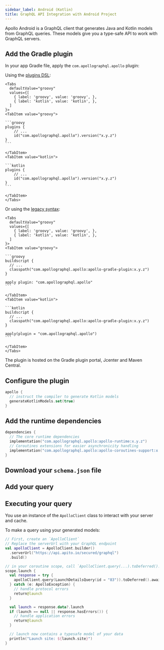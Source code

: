 ```yaml
---
sidebar_label: Android (Kotlin)
title: GraphQL API Integration with Android Project
---
```

<head>
    <meta property="og:type" content="article" />
</head>


Apollo Android is a GraphQL client that generates Java and Kotlin models from GraphQL queries. These models give you a type-safe API to work with GraphQL servers.

## Add the Gradle plugin

In your app Gradle file, apply the `com.apollographql.apollo` plugin:

Using the [plugins DSL](https://docs.gradle.org/current/userguide/plugins.html#sec:plugins_block):

````mdx-code-block
<Tabs
  defaultValue="groovy"
  values={[
    { label: 'groovy', value: 'groovy', },
    { label: 'kotlin', value: 'kotlin', },
  ]
}>
<TabItem value="groovy">

```groovy
plugins {
    // ...
    id("com.apollographql.apollo").version("x.y.z")
}
```

</TabItem>
<TabItem value="kotlin">

```kotlin
plugins {
    // ...
    id("com.apollographql.apollo").version("x.y.z")
}
```

</TabItem>
</Tabs>
````

Or using the [legacy syntax](https://docs.gradle.org/current/userguide/plugins.html#sec:old_plugin_application):

````mdx-code-block
<Tabs
  defaultValue="groovy"
  values={[
    { label: 'groovy', value: 'groovy', },
    { label: 'kotlin', value: 'kotlin', },
  ]
}>
<TabItem value="groovy">

```groovy
buildscript {
  // ...
  classpath("com.apollographql.apollo:apollo-gradle-plugin:x.y.z")
}

apply plugin: "com.apollographql.apollo"
```

</TabItem>
<TabItem value="kotlin">

```kotlin
buildscript {
  // ...
  classpath("com.apollographql.apollo:apollo-gradle-plugin:x.y.z")
}

apply(plugin = "com.apollographql.apollo")
```

</TabItem>
</Tabs>
````

The plugin is hosted on the Gradle plugin portal, Jcenter and Maven Central.

## Configure the plugin

```kotlin
apollo {
  // instruct the compiler to generate Kotlin models
  generateKotlinModels.set(true)
}
```
## Add the runtime dependencies

```kotlin
dependencies {
  // The core runtime dependencies
  implementation("com.apollographql.apollo:apollo-runtime:x.y.z")
  // Coroutines extensions for easier asynchronicity handling
  implementation("com.apollographql.apollo:apollo-coroutines-support:x.y.z")
}
```

## Download your `schema.json` file

<DownloadSchema />

## Add your query

<AddQuery />

## Executing your query

You use an instance of the `ApolloClient` class to interact with your server and cache.

To make a query using your generated models:

```kotlin
// First, create an `ApolloClient`
// Replace the serverUrl with your GraphQL endpoint
val apolloClient = ApolloClient.builder()
  .serverUrl("https://api.apito.io/secured/graphql")
  .build()

// in your coroutine scope, call `ApolloClient.query(...).toDeferred().await()`
scope.launch {
  val response = try {
    apolloClient.query(LaunchDetailsQuery(id = "83")).toDeferred().await()
  } catch (e: ApolloException) {
    // handle protocol errors
    return@launch
  }

  val launch = response.data?.launch
  if (launch == null || response.hasErrors()) {
    // handle application errors
    return@launch
  }

  // launch now contains a typesafe model of your data
  println("Launch site: ${launch.site}")
}
```
